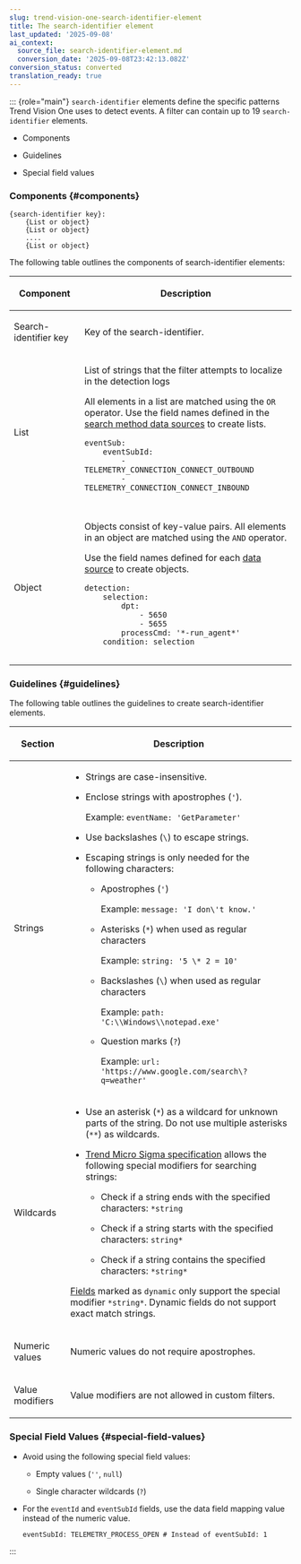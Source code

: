 ```yaml
---
slug: trend-vision-one-search-identifier-element
title: The search-identifier element
last_updated: '2025-09-08'
ai_context:
  source_file: search-identifier-element.md
  conversion_date: '2025-09-08T23:42:13.082Z'
conversion_status: converted
translation_ready: true
---
```


::: {role="main"}
`search-identifier` elements define the specific patterns Trend Vision One uses to detect events. A filter can contain up to 19 `search-identifier` elements.

- Components

- Guidelines

- Special field values

### Components {#components}

``` codeblock
{search-identifier key}:
    {List or object}
    {List or object}
    ....
    {List or object}
```

The following table outlines the components of search-identifier elements:

<table>
<colgroup>
<col style="width: 25%" />
<col style="width: 75%" />
</colgroup>
<thead>
<tr>
<th><p>Component</p></th>
<th><p>Description</p></th>
</tr>
</thead>
<tbody>
<tr>
<td><p>Search-identifier key</p></td>
<td><p>Key of the search-identifier.</p></td>
</tr>
<tr>
<td><p>List</p></td>
<td><p>List of strings that the filter attempts to localize in the detection logs</p>
<p>All elements in a list are matched using the <code>OR</code> operator. Use the field names defined in the <a href="trend-vision-one-search-method-data-sources">search method data sources</a> to create lists.</p>
<pre class="codeblock"><code>eventSub:
    eventSubId:
        - TELEMETRY_CONNECTION_CONNECT_OUTBOUND
        - TELEMETRY_CONNECTION_CONNECT_INBOUND
       </code></pre></td>
</tr>
<tr>
<td>Object</td>
<td><p>Objects consist of key-value pairs. All elements in an object are matched using the <code>AND</code> operator.</p>
<p>Use the field names defined for each <a href="trend-vision-one-search-method-data-sources">data source</a> to create objects.</p>
<pre class="codeblock"><code>detection:
    selection:
        dpt:
            - 5650
            - 5655
        processCmd: &#39;*-run_agent*&#39;
    condition: selection
       </code></pre></td>
</tr>
</tbody>
</table>

### Guidelines {#guidelines}

The following table outlines the guidelines to create search-identifier elements.

<table>
<colgroup>
<col style="width: 20%" />
<col style="width: 80%" />
</colgroup>
<thead>
<tr>
<th><p>Section</p></th>
<th><p>Description</p></th>
</tr>
</thead>
<tbody>
<tr>
<td><p>Strings</p></td>
<td><ul>
<li><p>Strings are case-insensitive.</p></li>
<li><p>Enclose strings with apostrophes (<code>'</code>).</p>
<p>Example: <code>eventName: 'GetParameter'</code></p></li>
<li><p>Use backslashes (<code>\</code>) to escape strings.</p></li>
<li><p>Escaping strings is only needed for the following characters:</p>
<ul>
<li><p>Apostrophes (<code>'</code>)</p>
<p>Example: <code>message: 'I don\'t know.'</code></p></li>
<li><p>Asterisks (<code>*</code>) when used as regular characters</p>
<p>Example: <code>string: '5 \* 2 = 10'</code></p></li>
<li><p>Backslashes (<code>\</code>) when used as regular characters</p>
<p>Example: <code>path: 'C:\\Windows\\notepad.exe'</code></p></li>
<li><p>Question marks (<code>?</code>)</p>
<p>Example: <code>url: 'https://www.google.com/search\?q=weather'</code></p></li>
</ul></li>
</ul></td>
</tr>
<tr>
<td><p>Wildcards</p></td>
<td><ul>
<li><p>Use an asterisk (<code>*</code>) as a wildcard for unknown parts of the string. Do not use multiple asterisks (<code>**</code>) as wildcards.</p></li>
<li><p><a href="trend-vision-one-trend-micro-sigma-specification">Trend Micro Sigma specification</a> allows the following special modifiers for searching strings:</p>
<ul>
<li><p>Check if a string ends with the specified characters: <code>*string</code></p></li>
<li><p>Check if a string starts with the specified characters: <code>string*</code></p></li>
<li><p>Check if a string contains the specified characters: <code>*string*</code></p></li>
</ul></li>
</ul>
<p><a href="trend-vision-one-search-method-data-sources">Fields</a> marked as <code>dynamic</code> only support the special modifier <code>*string*</code>. Dynamic fields do not support exact match strings.</p></td>
</tr>
<tr>
<td><p>Numeric values</p></td>
<td><p>Numeric values do not require apostrophes.</p></td>
</tr>
<tr>
<td><p>Value modifiers</p></td>
<td><p>Value modifiers are not allowed in custom filters.</p></td>
</tr>
</tbody>
</table>

### Special Field Values {#special-field-values}

- Avoid using the following special field values:

  - Empty values (`''`, `null`)

  - Single character wildcards (`?`)

- For the `eventId` and `eventSubId` fields, use the data field mapping value instead of the numeric value.

  ``` codeblock
  eventSubId: TELEMETRY_PROCESS_OPEN # Instead of eventSubId: 1
  ```
:::
